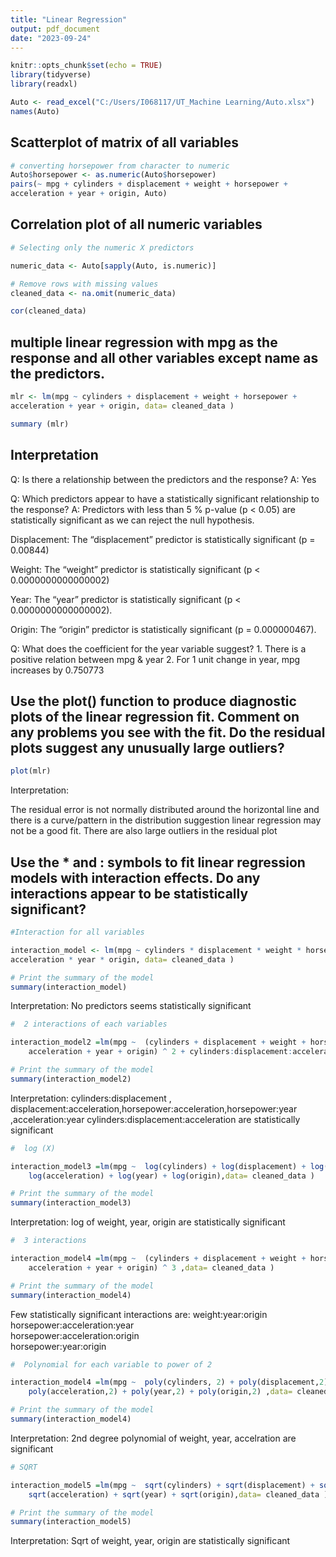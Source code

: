```yaml
---
title: "Linear Regression"
output: pdf_document
date: "2023-09-24"
---
```


```r
knitr::opts_chunk$set(echo = TRUE)
library(tidyverse)
library(readxl)
```

```r
Auto <- read_excel("C:/Users/I068117/UT_Machine Learning/Auto.xlsx")
names(Auto)
```

## Scatterplot of matrix of all variables

```r
# converting horsepower from character to numeric 
Auto$horsepower <- as.numeric(Auto$horsepower)
pairs(~ mpg + cylinders + displacement + weight + horsepower +
acceleration + year + origin, Auto)
```

## Correlation plot of all numeric variables

```r
# Selecting only the numeric X predictors

numeric_data <- Auto[sapply(Auto, is.numeric)]

# Remove rows with missing values
cleaned_data <- na.omit(numeric_data)

cor(cleaned_data)
```
## multiple linear regression with mpg as the response and all other variables except name as the predictors.

```r
mlr <- lm(mpg ~ cylinders + displacement + weight + horsepower +
acceleration + year + origin, data= cleaned_data )

summary (mlr)
```
## Interpretation

Q: Is there a relationship between the predictors and the response?
A: Yes

Q: Which predictors appear to have a statistically significant relationship to the response?
A: Predictors with less than 5 % p-value (p < 0.05) are statistically significant as we can reject the null hypothesis.

Displacement: The "displacement" predictor is statistically significant (p = 0.00844)

Weight: The "weight" predictor is  statistically significant (p < 0.0000000000000002)

Year: The "year" predictor is  statistically significant (p < 0.0000000000000002).

Origin: The "origin" predictor is  statistically significant (p = 0.000000467).


Q: What does the coefficient for the year variable suggest?
1. There is a positive relation between mpg & year
2. For 1 unit change in year, mpg increases by 0.750773

## Use the plot() function to produce diagnostic plots of the linear regression fit. Comment on any problems you see with the fit. Do the residual plots suggest any unusually large outliers?

```r
plot(mlr)
```
Interpretation:

The residual error is not normally distributed around the horizontal line and there is a curve/pattern in the distribution suggestion linear regression may not be a good fit. There are also large outliers in the residual plot

## Use the * and : symbols to fit linear regression models with interaction effects. Do any interactions appear to be statistically significant?

```r
#Interaction for all variables

interaction_model <- lm(mpg ~ cylinders * displacement * weight * horsepower *
acceleration * year * origin, data= cleaned_data )

# Print the summary of the model
summary(interaction_model)

```

Interpretation: No predictors seems statistically significant

```r
#  2 interactions of each variables

interaction_model2 =lm(mpg ~  (cylinders + displacement + weight + horsepower + 
    acceleration + year + origin) ^ 2 + cylinders:displacement:acceleration  ,data=cleaned_data )

# Print the summary of the model
summary(interaction_model2)

```
Interpretation: cylinders:displacement  , displacement:acceleration,horsepower:acceleration,horsepower:year ,acceleration:year cylinders:displacement:acceleration are statistically significant

```r
#  log (X)

interaction_model3 =lm(mpg ~  log(cylinders) + log(displacement) + log(weight) + 
    log(acceleration) + log(year) + log(origin),data= cleaned_data )

# Print the summary of the model
summary(interaction_model3)
```
Interpretation: log of weight, year, origin are statistically significant 

```r
#  3 interactions

interaction_model4 =lm(mpg ~  (cylinders + displacement + weight + horsepower + 
    acceleration + year + origin) ^ 3 ,data= cleaned_data )

# Print the summary of the model
summary(interaction_model4)

```
Few statistically significant interactions are: weight:year:origin  
horsepower:acceleration:year          
horsepower:acceleration:origin       
horsepower:year:origin     

```r
#  Polynomial for each variable to power of 2

interaction_model4 =lm(mpg ~  poly(cylinders, 2) + poly(displacement,2) + poly(weight,2) + 
    poly(acceleration,2) + poly(year,2) + poly(origin,2) ,data= cleaned_data )

# Print the summary of the model
summary(interaction_model4)

```
Interpretation: 2nd degree polynomial of weight, year, accelration are significant
```r
# SQRT

interaction_model5 =lm(mpg ~  sqrt(cylinders) + sqrt(displacement) + sqrt(weight) + 
    sqrt(acceleration) + sqrt(year) + sqrt(origin),data= cleaned_data )

# Print the summary of the model
summary(interaction_model5)

```

Interpretation: Sqrt of weight, year, origin are statistically significant